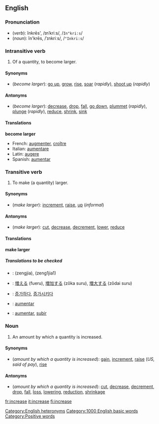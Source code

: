 ==English==

===Pronunciation===
*(''verb''): ĭnkrēs', /ɪnˈkriːs/, /<tt>In"kri:s</tt>/
*(''noun''): ĭn'krēs, /ˈɪnkriːs/, /<tt>"Inkri:s</tt>/
[[Category:English heteronyms]]

===Intransitive verb===
{{en-infl-reg-other-e|increas|e||}}

#Of a quantity, to become larger.

====Synonyms====
*(''become larger''): [[go up]], [[grow]], [[rise]], [[soar]] (''rapidly''), [[shoot up]] (''rapidly'')

====Antonyms====
*(''become larger''): [[decrease]], [[drop]], [[fall]], [[go down]], [[plummet]] (''rapidly''), [[plunge]] (''rapidly''), [[reduce]], [[shrink]], [[sink]]

====Translations====

'''become larger'''
{{top}}
*French: [[augmenter]], [[croître]]
*Italian: [[aumentare]]
*Latin: [[augere]]
*Spanish: [[aumentar]]
{{bottom}}

===Transitive verb===
{{en-infl-reg-other-e|increas|e||}}
#To make (a quantity) larger.

====Synonyms====
*(''make larger''): [[increment]], [[raise]], [[up]] (''informal'')

====Antonyms====
*(''make larger''): [[cut]], [[decrease]], [[decrement]], [[lower]], [[reduce]]

====Translations====

'''make larger'''
{{top}}
{{mid}}
{{bottom}}

=====Translations to be checked=====
<!--Remove this section once all of the translations below have been moved into the tables above.-->
{{checktrans}}

*{{ttbc|Chinese}}: <!--proper Chinese script required-->(zengjia), (zeng1jia1)
*{{ttbc|Japanese}}: [[増える]] (fueru), [[増加する]] (zōka suru), [[増大する]] (zōdai suru)
*{{ttbc|Korean}}: [[증가하다]], [[증가시키다]]
*{{ttbc|Portuguese}}: [[aumentar#Portuguese|aumentar]]
*{{ttbc|Spanish}}: [[aumentar#Spanish|aumentar]], [[subir]]

===Noun===
{{en-noun-reg}}

#An amount by which a quantity is increased.

====Synonyms====
*(''amount by which a quantity is increased''): [[gain]], [[increment]], [[raise]] (''US, said of pay''), [[rise]]

====Antonyms====
*(''amount by which a quantity is increased''): [[cut]], [[decrease]], [[decrement]], [[drop]], [[fall]], [[loss]], [[lowering]], [[reduction]], [[shrinkage]]

[[Category:1000 English basic words]]
[[Category:Positive words]]
[[fr:increase]]
[[it:increase]]
[[fi:increase]]